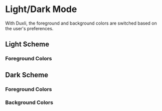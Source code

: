 
<Meta title="Theme/Color Scheme" />

# Light/Dark Mode

With Duxli, the foreground and background colors are switched based on the user's preferences.

## Light Scheme

### Foreground Colors

<ColorPalette>
  <ColorItem
    title="Text"
    colors={{
      'text-light': '#ffffff',
      'text-dark': '#000000',
      'text-main': '#000000',
    }}
  />
</ColorPalette>

## Dark Scheme

### Foreground Colors

<ColorPalette>
  <ColorItem
    title="Text"
    colors={{
      'text-light': '#ffffff',
      'text-dark': '#000000',
      'text-main': '#ffffff',
    }}
  />
</ColorPalette>

### Background Colors

<ColorPalette>
  <ColorItem
    title="Text"
    colors={{
      'text-light': '#ffffff',
      'text-dark': '#000000',
      'text-main': '#000000',
    }}
  />
</ColorPalette>
